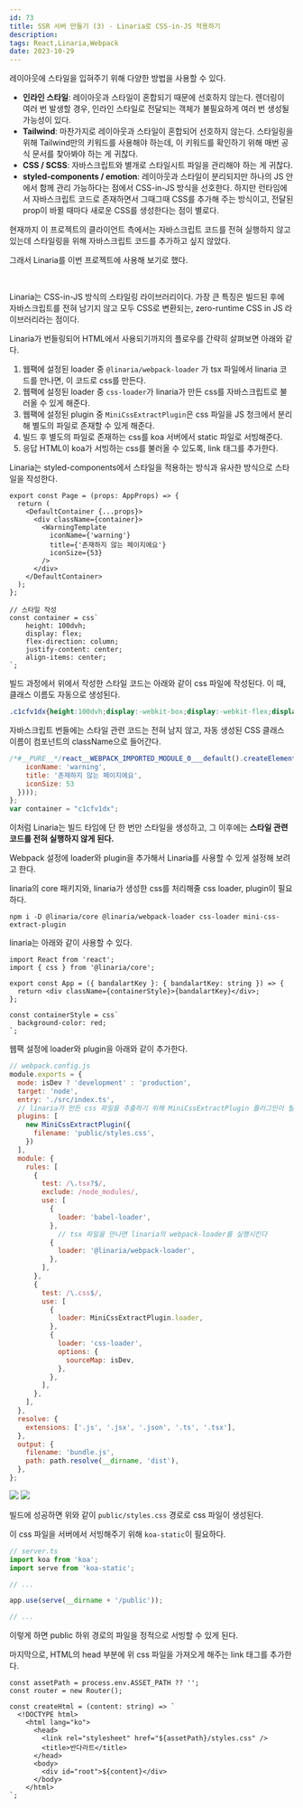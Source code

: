 ```yaml
---
id: 73
title: SSR 서버 만들기 (3) - Linaria로 CSS-in-JS 적용하기
description: 
tags: React,Linaria,Webpack
date: 2023-10-29
---
```


레이아웃에 스타일을 입혀주기 위해 다양한 방법을 사용할 수 있다.

- **인라인 스타일**: 레이아웃과 스타일이 혼합되기 때문에 선호하지 않는다. 렌더링이 여러 번 발생할 경우, 인라인 스타일로 전달되는 객체가 불필요하게 여러 번 생성될 가능성이 있다.
- **Tailwind**: 마찬가지로 레이아웃과 스타일이 혼합되어 선호하지 않는다. 스타일링을 위해 Tailwind만의 키워드를 사용해야 하는데, 이 키워드를 확인하기 위해 매번 공식 문서를 찾아봐야 하는 게 귀찮다.
- **CSS / SCSS**: 자바스크립트와 별개로 스타일시트 파일을 관리해야 하는 게 귀찮다.
- **styled-components / emotion**: 레이아웃과 스타일이 분리되지만 하나의 JS 안에서 함께 관리 가능하다는 점에서 CSS-in-JS 방식을 선호한다. 하지만 런타임에서 자바스크립트 코드로 존재하면서 그때그때 CSS를 추가해 주는 방식이고, 전달된 prop이 바뀔 때마다 새로운 CSS를 생성한다는 점이 별로다.

현재까지 이 프로젝트의 클라이언트 측에서는 자바스크립트 코드를 전혀 실행하지 않고 있는데 스타일링을 위해 자바스크립트 코드를 추가하고 싶지 않았다.

그래서 Linaria를 이번 프로젝트에 사용해 보기로 했다.

<br/>

Linaria는 CSS-in-JS 방식의 스타일링 라이브러리이다. 가장 큰 특징은 빌드된 후에 자바스크립트를 전혀 남기지 않고 모두 CSS로 변환되는, zero-runtime CSS in JS 라이브러리라는 점이다.

Linaria가 번들링되어 HTML에서 사용되기까지의 플로우를 간략히 살펴보면 아래와 같다.

1. 웹팩에 설정된 loader 중 `@linaria/webpack-loader` 가 tsx 파일에서 linaria 코드를 만나면, 이 코드로 css를 만든다.
2. 웹팩에 설정된 loader 중 `css-loader`가 linaria가 만든 css를 자바스크립트로 불러올 수 있게 해준다.
3. 웹팩에 설정된 plugin 중 `MiniCssExtractPlugin`은 css 파일을 JS 청크에서 분리해 별도의 파일로 존재할 수 있게 해준다.
4. 빌드 후 별도의 파일로 존재하는 css를 koa 서버에서 static 파일로 서빙해준다.
5. 응답 HTML이 koa가 서빙하는 css를 불러올 수 있도록, link 태그를 추가한다.

<WavyLine size="8"/>

Linaria는 styled-components에서 스타일을 적용하는 방식과 유사한 방식으로 스타일을 작성한다.

```tsx
export const Page = (props: AppProps) => {
  return (
    <DefaultContainer {...props}>
      <div className={container}>
        <WarningTemplate
          iconName={'warning'}
          title={'존재하지 않는 페이지에요'}
          iconSize={53}
        />
      </div>
    </DefaultContainer>
  );
};

// 스타일 작성
const container = css`
    height: 100dvh;
    display: flex;
    flex-direction: column;
    justify-content: center;
    align-items: center;
`;
```

빌드 과정에서 위에서 작성한 스타일 코드는 아래와 같이 css 파일에 작성된다. 이 때, 클래스 이름도 자동으로 생성된다.

```css
.c1cfv1dx{height:100dvh;display:-webkit-box;display:-webkit-flex;display:-ms-flexbox;display:flex;-webkit-flex-direction:column;-ms-flex-direction:column;flex-direction:column;-webkit-box-pack:center;-webkit-justify-content:center;-ms-flex-pack:center;justify-content:center;-webkit-align-items:center;-webkit-box-align:center;-ms-flex-align:center;align-items:center;}
```

자바스크립트 번들에는 스타일 관련 코드는 전혀 남지 않고, 자동 생성된 CSS 클래스 이름이 컴포넌트의 className으로 들어간다.

```js
/*#__PURE__*/react__WEBPACK_IMPORTED_MODULE_0___default().createElement(_components_template_WarningTemplate__WEBPACK_IMPORTED_MODULE_1__.WarningTemplate, {
    iconName: 'warning',
    title: '존재하지 않는 페이지에요',
    iconSize: 53
  })));
};
var container = "c1cfv1dx";
```

이처럼 Linaria는 빌드 타임에 단 한 번만 스타일을 생성하고, 그 이후에는 <b>스타일 관련 코드를 전혀 실행하지 않게 된다.</b>

<WavyLine size="8"/>

Webpack 설정에 loader와 plugin을 추가해서 Linaria를 사용할 수 있게 설정해 보려고 한다.

linaria의 core 패키지와, linaria가 생성한 css를 처리해줄 css loader, plugin이 필요하다.

```
npm i -D @linaria/core @linaria/webpack-loader css-loader mini-css-extract-plugin
```

linaria는 아래와 같이 사용할 수 있다.

```tsx
import React from 'react';
import { css } from '@linaria/core';

export const App = ({ bandalartKey }: { bandalartKey: string }) => {
  return <div className={containerStyle}>{bandalartKey}</div>;
};

const containerStyle = css`
  background-color: red;
`;
```

웹팩 설정에 loader와 plugin을 아래와 같이 추가한다.

```js
// webpack.config.js
module.exports = {
  mode: isDev ? 'development' : 'production',
  target: 'node',
  entry: './src/index.ts',
  // linaria가 만든 css 파일을 추출하기 위해 MiniCssExtractPlugin 플러그인이 필요하다
  plugins: [
    new MiniCssExtractPlugin({
      filename: 'public/styles.css',
    })
  ],
  module: {
    rules: [
      {
        test: /\.tsx?$/,
        exclude: /node_modules/,
        use: [
          {
            loader: 'babel-loader',
          },
            // tsx 파일을 만나면 linaria의 webpack-loader를 실행시킨다
          {
            loader: '@linaria/webpack-loader',
          },
        ],
      },
      {
        test: /\.css$/,
        use: [
          {
            loader: MiniCssExtractPlugin.loader,
          },
          {
            loader: 'css-loader',
            options: {
              sourceMap: isDev,
            },
          },
        ],
      },
    ],
  },
  resolve: {
    extensions: ['.js', '.jsx', '.json', '.ts', '.tsx'],
  },
  output: {
    filename: 'bundle.js',
    path: path.resolve(__dirname, 'dist'),
  },
};
```

![](/image/73/img.png)
![](/image/73/img_1.png)

빌드에 성공하면 위와 같이 `public/styles.css` 경로로 css 파일이 생성된다.

이 css 파일을 서버에서 서빙해주기 위해 `koa-static`이 필요하다.

```ts
// server.ts
import koa from 'koa';
import serve from 'koa-static';

// ...

app.use(serve(__dirname + '/public'));

// ...
```

이렇게 하면 public 하위 경로의 파일을 정적으로 서빙할 수 있게 된다.

마지막으로, HTML의 head 부분에 위 css 파일을 가져오게 해주는 link 태그를 추가한다.

```tsx
const assetPath = process.env.ASSET_PATH ?? '';
const router = new Router();

const createHtml = (content: string) => `
  <!DOCTYPE html>
	<html lang="ko">
	  <head>
        <link rel="stylesheet" href="${assetPath}/styles.css" />
	    <title>반다라트</title>
	  </head>
	  <body>
	    <div id="root">${content}</div>
	  </body>
	</html>
`;
```

